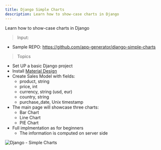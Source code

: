 ```yaml
---
title: Django Simple Charts
description: Learn how to show-case charts in Django
---
```



<SubHeading color="#25c2a0">Learn how to show-case charts in Django</SubHeading>

> Input: 

- Sample REPO: https://github.com/app-generator/django-simple-charts

> Topics

- Set UP a basic Django project
- Install [Material Design](https://github.com/app-generator/django-admin-material-dashboard)
- Create Sales Model with fields: 
  - product, string 
  - price, int 
  - currency, string (usd, eur) 
  - country, string 
  - purchase_date, Unix timestamp 
- The main page will showcase three charts:
  - Bar Chart
  - Line Chart
  - PIE Chart 
- Full implmentation as for beginners 
  - The information is computed on server side 

![Django - Simple Charts](https://user-images.githubusercontent.com/51070104/234304017-97178893-880c-495b-af73-e1c789a9b6b2.png)

